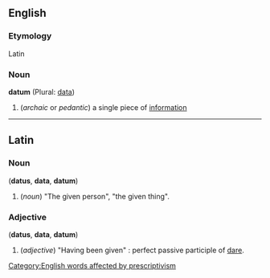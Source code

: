 ==English==
===Etymology===
Latin

===Noun===
'''datum''' (Plural: [[data]])

# (''archaic'' or ''pedantic'') a single piece of [[information]]

----

==Latin==
===Noun===
('''datus''', '''data''', '''datum''')

# (''noun'') "The given person", "the given thing".

===Adjective===
('''datus''', '''data''', '''datum''')

# (''adjective'') "Having been given" : perfect passive participle of [[dare#Latin|dare]].

[[Category:English words affected by prescriptivism]]